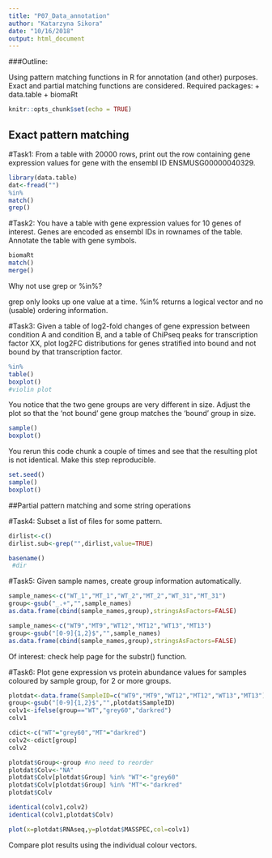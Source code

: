 ```yaml
---
title: "P07_Data_annotation"
author: "Katarzyna Sikora"
date: "10/16/2018"
output: html_document
---
```


###Outline:

Using pattern matching functions in R for annotation (and other) purposes.
Exact and partial matching functions are considered.
Required packages:
+ data.table
+ biomaRt


```r
knitr::opts_chunk$set(echo = TRUE)
```

## Exact pattern matching

#Task1: 
From a table with 20000 rows, print out the row containing gene expression values for gene with the ensembl ID ENSMUSG00000040329.

```r
library(data.table)
dat<-fread("")
%in%
match()
grep()
```

#Task2:
You have a table with gene expression values for 10 genes of interest. Genes are encoded as ensembl IDs in rownames of the table.
Annotate the table with gene symbols.

```r
biomaRt
match()
merge()
```

Why not use grep or %in%?

grep only looks up one value at a time.
%in% returns a logical vector and no (usable) ordering information.

#Task3:
Given a table of log2-fold changes of gene expression between condition A and condition B, and a table of ChiPseq peaks for transcription factor XX, plot log2FC distributions for genes stratified into bound and not bound by that transcription factor.

```r
%in%
table()
boxplot()
#violin plot
```

You notice that the two gene groups are very different in size.
Adjust the plot so that the 'not bound' gene group matches the 'bound' group in size.

```r
sample()
boxplot()
```

You rerun this code chunk a couple of times and see that the resulting plot is not identical.
Make this step reproducible.

```r
set.seed()
sample()
boxplot()
```

##Partial pattern matching and some string operations

#Task4:
Subset a list of files for some pattern.

```r{}
dirlist<-c()
dirlist.sub<-grep("",dirlist,value=TRUE)

basename()
 #dir
```

#Task5:
Given sample names, create group information automatically.

```r{}
sample_names<-c("WT_1","MT_1","WT_2","MT_2","WT_31","MT_31")
group<-gsub("_.+","",sample_names)
as.data.frame(cbind(sample_names,group),stringsAsFactors=FALSE)

sample_names<-c("WT9","MT9","WT12","MT12","WT13","MT13")
group<-gsub("[0-9]{1,2}$","",sample_names)
as.data.frame(cbind(sample_names,group),stringsAsFactors=FALSE)

```
Of interest: check help page for the substr() function.



#Task6:
Plot gene expression vs protein abundance values for samples coloured by sample group, for 2 or more groups.

```r{}
plotdat<-data.frame(SampleID=c("WT9","MT9","WT12","MT12","WT13","MT13"),RNAseq=c("220","48","340","56","280","50"),MASSPEC=c("1200","100","1800","120","1600","160")
group<-gsub("[0-9]{1,2}$","",plotdat$SampleID)
colv1<-ifelse(group=="WT","grey60","darkred")
colv1

cdict<-c("WT"="grey60","MT"="darkred")
colv2<-cdict[group]
colv2

plotdat$Group<-group #no need to reorder
plotdat$Colv<-"NA"
plotdat$Colv[plotdat$Group] %in% "WT"<-"grey60"
plotdat$Colv[plotdat$Group] %in% "MT"<-"darkred"
plotdat$Colv

identical(colv1,colv2)
identical(colv1,plotdat$Colv)

plot(x=plotdat$RNAseq,y=plotdat$MASSPEC,col=colv1)
```

Compare plot results using the individual colour vectors.
